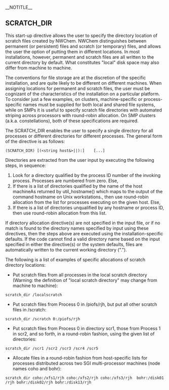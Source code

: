 __NOTITLE__
==SCRATCH_DIR==

This start-up directive allows the user to specify the directory location of scratch files created by NWChem. NWChem distinguishes between permanent (or persistent) files and scratch (or temporary) files, and allows the user the option of putting them in different locations. In most installations, however, permanent and scratch files are all written to the current directory by default. What constitutes &quot;local&quot; disk space may also differ from machine to machine.

The conventions for file storage are at the discretion of the specific installation, and are quite likely to be different on different machines. When assigning locations for permanent and scratch files, the user must be cognizant of the characteristics of the installation on a particular platform. To consider just a few examples, on clusters, machine-specific or process-specific names must be supplied for both local and shared file systems, while on SMPs it is useful to specify scratch file directories with automated striping across processors with round-robin allocation. On SMP clusters (a.k.a. constellations), both of these specifications are required. 

The SCRATCH_DIR enables the user to specify a single directory for all processes or different directories for different processes. The general form of the directive is as follows:

 (SCRATCH_DIR) [(<string host&>||<integer process>):]  <string directory>  [...]

Directories are extracted from the user input by executing the following steps, in sequence:
#Look for a directory qualified by the process ID number of the invoking process. Processes are numbered from zero. Else,
#If there is a list of directories qualified by the name of the host machineAs returned by util_hostname() which maps to the output of the command hostname on Unix workstations., then use round-robin allocation from the list for processes executing on the given host. Else,
#If there is a list of directories unqualified by any hostname or process ID, then use round-robin allocation from this list.

If directory allocation directive(s) are not specified in the input file, or if no match is found to the directory names specified by input using these directives, then the steps above are executed using the installation-specific defaults. If the code cannot find a valid directory name based on the input specified in either the directive(s) or the system defaults, files are automatically written to the current working directory (".").

The following is a list of examples of specific allocations of scratch directory locations:
*Put scratch files from all processes in the local scratch directory (Warning: the definition of "local scratch directory" may change from machine to machine):

 scratch_dir /localscratch

*Put scratch files from Process 0 in /piofs/rjh, but put all other scratch files in /scratch:

 scratch_dir /scratch 0:/piofs/rjh

*Put scratch files from Process 0 in directory scr1, those from Process 1 in scr2, and so forth, in a round-robin fashion, using the given list of directories:

 scratch_dir /scr1 /scr2 /scr3 /scr4 /scr5

*Allocate files in a round-robin fashion from host-specific lists for processes distributed across two SGI multi-processor machines (node names coho and bohr):

 scratch_dir coho:/xfs1/rjh coho:/xfs2/rjh coho:/xfs3/rjh  bohr:/disk01/rjh bohr:/disk02/rjh bohr:/disk13/rjh

